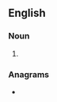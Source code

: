 ==English==

===Noun===
{{head|en|noun plural form}}

# {{plural of|headend|lang=en}}

===Anagrams===
* {{anagrams|en|enshaded}}
